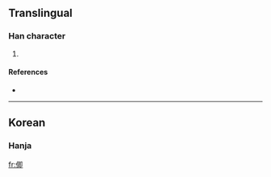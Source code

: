 ==Translingual==

===Han character===
{{Han char|rn=9|rad=人|as=07|sn=9|four=|canj=人日戈中 (OAIL)}}

# {{defn|Han|sort=人07}}

====References====
* {{Han ref|kx=0106.041|dkj=|dj=|hdz=|uh=3461|ud=13409|bh=|bd=}}
----

==Korean==

===Hanja===
{{ko-hanja|hangeul=즉|rv=jeuk|mr=chŭk|y=cuk}}

{{defn|Korean|sort=人07}}

[[fr:㑡]]